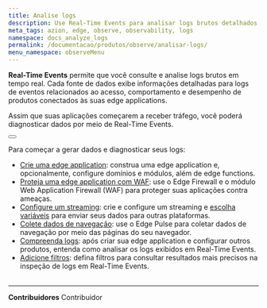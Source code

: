 ```yaml
---
title: Analise logs
description: Use Real-Time Events para analisar logs brutos detalhados.
meta_tags: azion, edge, observe, observability, logs
namespace: docs_analyze_logs
permalink: /documentacao/produtos/observe/analisar-logs/
menu_namespace: observeMenu
---
```



**Real-Time Events** permite que você consulte e analise logs brutos em tempo real. Cada fonte de dados exibe informações detalhadas para logs de eventos relacionados ao acesso, comportamento e desempenho de produtos conectados às suas edge applications.

Assim que suas aplicações começarem a receber tráfego, você poderá diagnosticar dados por meio de Real-Time Events.

<Button href="/pt-br/documentacao/produtos/real-time-events/" text="saiba mais sobre real-time events" variant="secondary" target="_blank"></Button>

Para começar a gerar dados e diagnosticar seus logs:

- [Crie uma edge application](/pt-br/documentacao/produtos/guias/build/criar-uma-aplicacao/): construa uma edge application e, opcionalmente, configure domínios e módulos, além de edge functions.
- [Proteja uma edge application com WAF](/pt-br/documentacao/produtos/secure/proteja-aplicacao/): use o Edge Firewall e o módulo Web Application Firewall (WAF) para proteger suas aplicações contra ameaças.
- [Configure um streaming](/pt-br/documentacao/produtos/guias/como-usar-data-streaming/): crie e configure um streaming e [escolha variáveis](xxx) para enviar seus dados para outras plataformas.
- [Colete dados de navegação](xxx): use o Edge Pulse para coletar dados de navegação por meio das páginas do seu navegador.
- [Compreenda logs](xxx): após criar sua edge application e configurar outros produtos, entenda como analisar os logs exibidos em Real-Time Events.
- [Adicione filtros](xxx): defina filtros para consultar resultados mais precisos na inspeção de logs em Real-Time Events.
<br /><br />
---


**Contribuidores** <ContributorList>Contribuidor</ContributorList>
